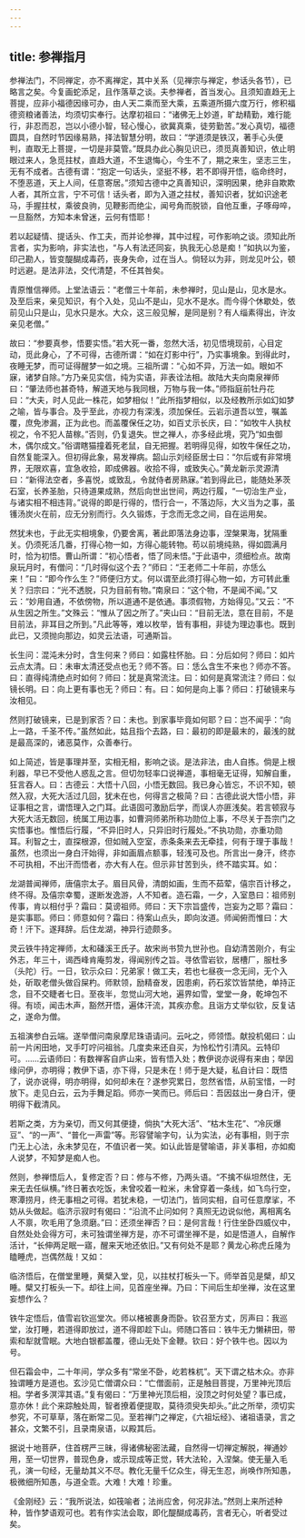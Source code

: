 ```yaml
---
---
---
```

title: 参禅指月
---




参禅法门，不同禅定，亦不离禅定，其中关系（见禅宗与禅定，参话头各节），已略言之矣。今复画蛇添足，且作落草之谈。夫参禅者，首当发心。且须知直趋无上菩提，应非小福德因缘可办，由人天二乘而至大乘，五乘道所摄六度万行，修积福德资粮诸善法，均须切实奉行。达摩初祖曰：“诸佛无上妙道，旷劫精勤，难行能行，非忍而忍，岂以小德小智，轻心慢心，欲冀真乘，徒劳勤苦。”发心真切，福德圆具，自然时节因缘易熟，择法智慧分明，故曰：“学道须是铁汉，著手心头便判，直取无上菩提，一切是非莫管。”既具办此心胸见识已，须觅真善知识，依止明眼过来人，急觅拄杖，直趋大道，不生退悔心，今生不了，期之来生，坚志三生，无有不成者。古德有谓：“抱定一句话头，坚挺不移，若不即得开悟，临命终时，不堕恶道，天上人间，任意寄居。”须知古德中之真善知识，深明因果，绝非自欺欺人者，其所立言，宁不可信！话头者，即为入道之拄杖，善知识者，犹如识途老马，手握拄杖，乘彼良驹，见鞭影而绝尘，闻号角而脱锁，自他互重，子啄母啐，一旦豁然，方知本未曾迷，云何有悟耶！

若以起疑情、提话头、作工夫，而并论参禅，其中过程，可作影响之谈。须知此所言者，实为影响，非实法也，“与人有法还同妄，执我无心总是痴！”如执以为鉴，印己勘人，皆变醍醐成毒药，丧身失命，过在当人。倘轻以为非，则龙见叶公，顿时远避。是法非法，交代清楚，不任其咎矣。


青原惟信禅师。上堂法语云：“老僧三十年前，未参禅时，见山是山，见水是水。及至后来，亲见知识，有个入处，见山不是山，见水不是水。而今得个休歇处，依前见山只是山，见水只是水。大众，这三般见解，是同是别？有人缁素得出，许汝亲见老僧。”


故曰：“参要真参，悟要实悟。”若大死一番，忽然大活，初见悟境现前，心目定动，觅此身心，了不可得，古德所谓：“如在灯影中行”，乃实事境象。到得此时，夜睡无梦，而可证得醒梦一如之境。三祖所谓：“心如不异，万法一如。眼如不寐，诸梦自除。”方乃亲见实信，纯为实语，非表诠法相。故陆大夫向南泉禅师曰：“肇法师也甚奇特，解道天地与我同根，万物与我一体。”师指庭前牡丹花曰：“大夫，时人见此一株花，如梦相似！”此所指梦相似，以及经教所示如幻如梦之喻，皆与事合。及乎至此，亦视力有深浅，须加保任。云岩示道吾以笠，嘱盖覆，庶免渗漏，正为此也。而盖覆保任之功，如百丈示长庆，曰：“如牧牛人执杖视之，令不犯人苗稼。”否则，仍复退失。世之禅人，亦多经此境，究乃“如虫御木，偶尔成文。”俗谓瞎猫撞着死老鼠，自无把握。若明得见得，如牧牛保任之功，自然复能深入。但初得此象，易发禅病。韶山示刘经臣居士曰：“尔后或有非常境界，无限欢喜，宜急收拾，即成佛器。收拾不得，或致失心。”黄龙新示灵源清曰：“新得法空者，多喜悦，或致乱，令就侍者房熟寐。”若到得此已，能随处茅茨石室，长养圣胎，只待道果成熟，然后向世出世间，两边行履，“一切治生产业，与诸实相不相违背。”说得的即是行得的，悟行合一，不落边际，大义当为之事，虽镬汤炭火在前，应无分别而行。久久锻炼，于念而无念之间，自在运用矣。

然犹未也，于此无实相境象，仍要舍离，著此即落法身边事，涅槃果海，犹隔重关。仍须死活几番，打得心物一如，方得心能转物。苟以前境纯熟，得如圆满月时，恰为初悟。曹山所谓：“初心悟者，悟了同未悟。”于此语中，须细检点。故南泉玩月时，有僧问：“几时得似这个去？”师曰：“王老师二十年前，亦恁么来！”曰：“即今作么生？”师便归方丈。何以谓至此须打得心物一如，方可转此重关？归宗曰：“光不透脱，只为目前有物。”南泉曰：“这个物，不是闻不闻。”又云：“妙用自通，不依傍物，所以道通不是依通。事须假物，方始得见。”又云：“不从生因之所生。”文殊云：“惟从了因之所了。”夹山曰：“目前无法，意在目前，不是目前法，非耳目之所到。”凡此等等，难以枚举，皆有事相，非徒为理边事也。既到此已，又须抛向那边，如灵云法语，可通斯旨。


长生问：混沌未分时，含生何来？师曰：如露柱怀胎。曰：分后如何？师曰：如片云点太清。曰：未审太清还受点也无？师不答。曰：恁么含生不来也？师亦不答。曰：直得纯清绝点时如何？师曰：犹是真常流注。曰：如何是真常流注？师曰：似镜长明。曰：向上更有事也无？师曰：有。曰：如何是向上事？师曰：打破镜来与汝相见。

然则打破镜来，已是到家否？曰：未也。到家事毕竟如何耶？曰：岂不闻乎：“向上一路，千圣不传。”虽然如此，姑且指个去路，曰：最初的即是最末的，最浅的就是最高深的，诸恶莫作，众善奉行。


如上简述，皆是事理并至，实相无相，影响之谈。是法非法，由人自拣。倘是上根利器，早已不受他人惑乱之言。但切勿轻率口说禅道，事相毫无证得，知解自重，狂言吞人。曰：古德云：大悟十八回，小悟无数回。我已身心皆忘，不识不知，顿然入寂，大死大活过几回，犹未在也，何得言之极简？曰：古德此说大悟小悟，非证事相之言，谓悟理入之门耳。此语固可激励后学，而误人亦匪浅矣。若言顿寂与大死大活无数回，统属工用边事，如曹洞师弟所称功勋位上事，不尽关于吾宗门之实悟事也。惟悟后行履，“不异旧时人，只异旧时行履处。”不执功勋，亦重功勋耳。利智之士，直探根源，但如贼入空室，赤条条来去无牵挂，何有于理于事哉！虽然，也须出一身白汗始得，非如画眉点额事，轻浅可及也。所言出一身汗，终亦不可执相，不出汗而悟者，亦大有人在。但示非甘苦到头，终不踏实耳。如：


龙湖普闻禅师，唐僖宗太子。眉目风骨，清朗如画，生而不茹荤，僖宗百计移之，终不得。及僖宗幸蜀，遂断发逸游，人不知者。造石霜，一夕，入室恳曰：祖师别传事，肯以相付乎？霜曰：莫谤祖师。师曰：天下宗旨盛传，岂妄为之耶？霜曰：是实事耶。师曰：师意如何？霜曰：待案山点头，即向汝道。师闻俯而惟曰：大奇！汗下。遂拜辞。后住龙湖，神异行迹颇多。

灵云铁牛持定禅师，太和磻溪王氏子。故宋尚书贽九世孙也。自幼清苦刚介，有尘外志，年三十，谒西峰肯庵剪发，得闻别传之旨。寻依雪岩钦，居槽厂，服杜多（头陀）行。一日，钦示众曰：兄弟家！做工夫，若也七昼夜一念无间，无个入处，斫取老僧头做舀屎杓。师默领，励精奋发，因患痢，药石浆饮皆禁绝，单持正念，目不交睫者七日。至夜半，忽觉山河大地，遍界如雪，堂堂一身，乾坤包不得。有顷，闻击木声，豁然开悟，遍体汗流，其疾亦愈。且诣方丈举似钦，反复诘之，遂命为僧。

五祖演参白云端。遂举僧问南泉摩尼珠语请问。云叱之，师领悟。献投机偈曰：山前一片闲田地，叉手叮咛问祖翁。几度卖来还自买，为怜松竹引清风。云特印可。……云语师曰：有数禅客自庐山来，皆有悟入处；教伊说亦说得有来由；举因缘问伊，亦明得；教伊下语，亦下得，只是未在！师于是大疑，私自计曰：既悟了，说亦说得，明亦明得，如何却未在？遂参究累日，忽然省悟，从前宝惜，一时放下。走见白云，云为手舞足蹈。师亦一笑而已。师后曰：吾因兹出一身白汗，便明得下截清风。


若斯之类，方为亲切，而又何其便捷，倘执“大死大活”、“枯木生花”、“冷灰爆豆”、“的一声”、“普化一声雷”等。形容譬喻字句，认为实法，必有事相，则于宗门无上心法，永未梦见在，不值识者一笑。如认此皆是譬喻语，非关事相，亦如痴人说梦，不知梦是痴人也。

然则，参禅悟后人，复修定否？曰：修与不修，乃两头语。“不擒不纵坦然住，无来无去任纵横。”终日著衣吃饭，未曾咬着一粒米，未曾穿着一条线，如飞鸟行空，寒潭捞月，终无事相之可得。若犹未稳，一切法门，皆同实相，自可任意摩挲，不妨从头做起。临济示寂时有偈曰：“沿流不止问如何？真照无边说似他，离相离名人不禀，吹毛用了急须磨。”曰：还须坐禅否？曰：是何言哉！行住坐卧四威仪中，自然处处会得方可，未可独谓坐禅方是，亦不可谓坐禅不是，如是悟道人，自解作活计，“长伸两足眠一寤，醒来天地还依旧。”又有何处不是耶？黄龙心称虎丘隆为瞌睡虎，岂偶然哉！又如：


临济悟后，在僧堂里睡，黄檗入堂，见，以拄杖打板头一下。师举首见是檗，却又睡。檗又打板头一下。却往上间，见首座坐禅。乃曰：下间后生却坐禅，汝在这里妄想作么？

铁牛定悟后，值雪岩钦巡堂次。师以楮被裹身而卧。钦召至方丈，厉声曰：我巡堂，汝打睡，若道得即放过，道不得即趁下山。师随口答曰：铁牛无力懒耕田，带索和犁就雪眠。大地白银都盖覆，德山无处下金鞭。钦曰：好个铁牛也。因以为号。


但石霜会中，二十年间，学众多有“常坐不卧，屹若株杌”。天下谓之枯木众。亦非独谓睡方是道也。玄沙见亡僧谓众曰：“亡僧面前，正是触目菩提，万里神光顶后相。学者多溟滓其语。”复有偈曰：“万里神光顶后相，没顶之时何处望？事已成，意亦休！此个来踪触处周，智者撩着便提取，莫待须臾失却头。”此之所举，须切实参究，不可草草，落在断常二见。至若禅门之禅定，《六祖坛经》、诸祖语录，言之甚众，文繁不引，且录南泉语，以殿其后。


据说十地菩萨，住首楞严三昧，得诸佛秘密法藏，自然得一切禅定解脱，禅通妙用，至一切世界，普现色身，或示现成等正觉，转大法轮，入涅槃。使无量入毛孔，演一句经，无量劫其义不尽。教化无量千亿众生，得无生忍，尚唤作所知愚，极微细所知愚，与道全乖。大难！大难！珍重。


《金刚经》云：“我所说法，如筏喻者；法尚应舍，何况非法。”然则上来所述种种，皆作梦语观可也。若有作实法会取，即化醍醐成毒药，言者无心，听者受过矣。